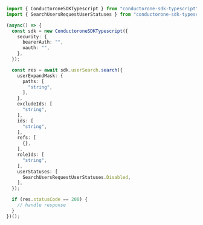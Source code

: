 ```typescript Search.ts
import { ConductoroneSDKTypescript } from "conductorone-sdk-typescript";
import { SearchUsersRequestUserStatuses } from "conductorone-sdk-typescript/dist/sdk/models/shared";

(async() => {
  const sdk = new ConductoroneSDKTypescript({
    security: {
      bearerAuth: "",
      oauth: "",
    },
  });

  const res = await sdk.userSearch.search({
    userExpandMask: {
      paths: [
        "string",
      ],
    },
    excludeIds: [
      "string",
    ],
    ids: [
      "string",
    ],
    refs: [
      {},
    ],
    roleIds: [
      "string",
    ],
    userStatuses: [
      SearchUsersRequestUserStatuses.Disabled,
    ],
  });

  if (res.statusCode == 200) {
    // handle response
  }
})();
```
